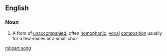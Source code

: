 ==English==

===Noun===
{{wikipedia}}
{{en-noun|head=[[part]] [[song]]}}

# {{context|music}} A form of [[unaccompanied]], often [[homophonic]], [[vocal]] [[composition]] usually for a few voices or a small choir

[[ml:part song]]